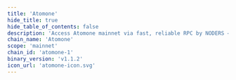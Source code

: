 ```yaml
---
title: 'Atomone'
hide_title: true
hide_table_of_contents: false
description: 'Access Atomone mainnet via fast, reliable RPC by NODERS — no limits, Omnichain-ready, and built for scalable Web3'
chain_name: 'Atomone'
scope: 'mainnet'
chain_id: 'atomone-1'
binary_version: 'v1.1.2'
icon_url: 'atomone-icon.svg'
---
```



<ChainLayout>
  <ChainHero
    name="Atomone"
    iconUrl="img/atomone-icon.svg"
    bgColor="#2c2a4b"
    scope="mainnet"
    chainId="atomone-1"
    nodeVersion="v1.1.2"
    token="ATONE"
    stakeUrl="https://wallet.keplr.app/?modal=staking&chain=atomone-1&validator_address=atonevaloper1f2r68y2htcmp4rfe2wfn9f3nvzh9xsq9y0vdyz&step_id=3&action_id=stake"
    restakeUrl="https://restake.app/atomone/atonevaloper1f2r68y2htcmp4rfe2wfn9f3nvzh9xsq9y0vdyz"
    websiteUrl=""
    githubUrl="https://github.com/atomone-hub/atomone"
    xUrl="https://x.com/_atomone"
    discordUrl="https://discord.gg/FEgcVkNYBA"
  />

  <ProductLinks
    appUrl=""
    appImageUrl="img/products/"
    explorerUrl=""
    explorerImageUrl="img/products/atomone-exp.png"
    faucetUrl="https://faucet.noders.services/atomone"
  />

  <ToolsGrid
    chainName="atomone"
    scope="mainnet"
    showInstall={true}
    showUpgrade={true}
    showGenesis={true}
    showCli={true}
    showEndpoints={true}
    showStateSync={true}
    showSnapshot={true}
    showLivePeers={true}
    showSeed={true}
    showAddressBook={true}
    showExplorersList={true}
    showPublicEndpoints={false}
    showUsefulTools={true}
    showUpgradeWatcher={false}
  />

</ChainLayout>
